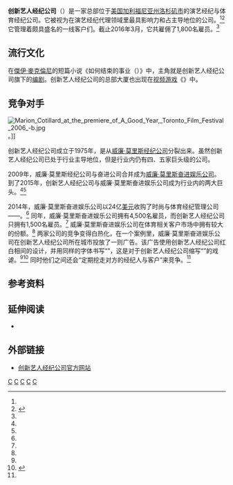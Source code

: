 {{noteTA
|T = zh:创新艺人经纪公司; zh-cn:创新艺人经纪公司; zh-tw:創新藝人經紀公司;
|G1 = Show
|G2 = USState
}}

{{Infobox company
| name = 创新艺人经纪公司
| name_en = Creative Artists Agency
| logo = Creative Artists Agency logo.jpg
| logo_size = 260px
| logo_caption = 创新艺人经纪公司标志
| image = CAA CenturyCity.jpg         
| image_size = 260px
| image_caption = 创新艺人经纪公司世纪城总部
| type = [[私人公司|私人公司]]<br />[[有限公司|有限責任公司]]
| foundation = 1975年<br />[[美国|美国]][[加利福尼亚州|加利福尼亚州]][[贝弗利山|贝弗利山]]
| location = {{Flagicon|USA}}美国加利福尼亚州[[洛杉矶市|洛杉矶市]]{{Link-en|世纪城 (洛杉矶)|Century City, Los Angeles|世纪城}}
| key_people = {{Plain list|
* 理查德·洛维特<small>（总裁）</small>
* 凯文·霍维恩<small>（管理合伙人）</small>
* 史蒂夫·拉弗蒂<small>（管理合伙人，电视事业总监）</small>
* 罗博·赖特<small>（管理合伙人，音乐事业总监）</small>
* {{Link-en|布莱恩·洛尔德|史蒂夫·拉弗蒂}}<small>（管理合伙人）</small>
* 迈克尔·鲁泊尔<small>（管理合伙人）</small>
}}
| homepage = {{URL|caa.com|创新艺人经纪公司官方网站}}
}}

'''创新艺人经纪公司'''（{{lang-en|Creative Artists Agency}}）是一家总部位于[[美国|美国]][[加利福尼亚州|加利福尼亚州]][[洛杉矶市|洛杉矶市]]的演艺经纪与体育经纪公司。它被视为在演艺经纪代理领域里最具影响力和占主导地位的公司。<ref name="twsLAT11"/><ref name="Fortune2007">{{cite web |last=Gimbel |first=Barney |url=http://money.cnn.com/2007/09/28/magazines/fortune/hollywood_agent.fortune/index.htm?hostversion=2007100409 |title=CAA: A Hollywood Agency with Star Power |publisher=[[CNN|CNN]] |date=2007-10-04 |accessdate=2012-03-12 |archive-date=2011-06-06 |archive-url=https://web.archive.org/web/20110606095815/http://money.cnn.com/2007/09/28/magazines/fortune/hollywood_agent.fortune/index.htm?hostversion=2007100409 |dead-url=no }}</ref> 它管理着颇具盛名的一线客户们。截止2016年3月，它共雇佣了1,800名雇员。<ref name="twsWSJ3"/>

== 流行文化 ==
在[[傑伊·麥克倫尼|傑伊·麥克倫尼]]的短篇小说《如何结束的事业（{{lang|en|The Business from How It Ended}}）》中，主角就是创新艺人经纪公司旗下的[[编剧|编剧]]。创新艺人经纪公司的总部大厦也出现在[[视频游戏|视频游戏]]《{{Link-en|湾岸午夜俱乐部：洛杉矶|Midnight Club: Los Angeles}}》中。

== 竞争对手 ==
[[File:Marion_Cotillard_at_the_premiere_of_A_Good_Year,_Toronto_Film_Festival_2006_-b.jpg|thumb]]。]]

创新艺人经纪公司成立于1975年，是从[[威廉·莫里斯奋进|威廉·莫里斯经纪公司]]分裂出来。虽然创新艺人经纪公司已处于行业主导地位，但是行业内仍有四、五家巨头级的公司。

2009年，威廉·莫里斯经纪公司与奋进公司合并成为[[威廉·莫里斯奋进|威廉·莫里斯奋进娱乐公司]]。到了2015年，创新艺人经纪公司与威廉·莫里斯奋进娱乐公司成为行业内的两大巨头。<ref name="twsWSJ8"/><ref name="twsNexus1"/>

2014年，威廉·莫里斯奋进娱乐公司以24亿[[美元|美元]]收购了时尚与体育经纪管理公司——{{Link-en|IMG国际公司|IMG (company)}}。<ref name="twsWSJ1"/> 同年，威廉·莫里斯奋进娱乐公司拥有4,500名雇员，而创新艺人经纪公司只拥有1,500名雇员。<ref name="twsWSJ1"/> 威廉·莫里斯奋进娱乐公司在体育相关客户市场中拥有较大的份额。<ref name="twsWSJ1"/> 两家公司的竞争变得白热化，在一个案例里，威廉·莫里斯奋进娱乐公司在创新艺人经纪公司所在城市投放了一则广告。该广告使用创新艺人经纪公司红白相间的设计，并用同样的字体书写“{{lang|en|CAAN'T}}”，这是对于创新艺人经纪公司缩写“{{lang|en|CAA}}”的戏谑。<ref name="twsWSJ1"/><ref name="twsLAT1">{{cite web| author= Daniel Miller| date= 2013-06-11| publisher= [[洛杉矶时报|洛杉矶时报]]| url= http://articles.latimes.com/2013/jun/11/entertainment/la-et-ct-caa-mocked-by-wme-in-ads-20130611| title= Talent agency CAA mocked in ads by rival WME| accessdate= 2016-05-01| quote= ... the subject of a derisive advertising blitz by rival William Morris Endeavor ... Dozens of ads ... featured the word "CAAN'T" in Creative Artists Agency's signature red-and-white color scheme ...| archive-date= 2016-06-04| archive-url= https://web.archive.org/web/20160604173219/http://articles.latimes.com/2013/jun/11/entertainment/la-et-ct-caa-mocked-by-wme-in-ads-20130611| dead-url= no}}</ref> 同时他们之间还会“定期挖走对方的经纪人与客户”来竞争。<ref name="twsWSJ1"/>

== 参考资料 ==
<div style="font-size:small">{{Reflist|3| refs = 
<ref name="twsLAT11">{{cite web|author1=CLAUDIA ELLER|author2=SALLIE HOFMEISTER|date=July 18, 1995|work=Los Angeles Times|url=https://articles.latimes.com/1995-07-18/business/fi-25129_1_bill-haber|title=Company Town : Buzz Shifts to CAA Partner Bill Haber|access-date=May 1, 2016|quote=...Hollywood is still reeling from the surprise appointment of Ron Meyer, the president of Creative Artists Agency, as head of MCA, after his partner Michael Ovitz turned down the job....}}</ref>
<ref name="twsWSJ3">{{cite web|author=BEN FRITZ|date=March 1, 2016|publisher=Wall Street Journal|url=https://www.wsj.com/articles/head-of-caa-says-talent-giants-diversifying-interests-still-interconnect-1456864546|title=Head of CAA Says Talent Giant's Diversifying Interests Still Interconnect|access-date=May 1, 2016|quote=...Few people in Hollywood have been as powerful for as long as Richard Lovett, and few of them have kept so low a profile. ....}}</ref>
<ref name="twsWSJ8">{{cite web|author=LAUREN A. E. SCHUKER|date=October 4, 2010|publisher=Wall Street Journal|url=http://online.wsj.com/articles/SB10001424052748703859204575526602832404546|title=Hollywood's CAA Sells Stake to TPG|access-date=May 1, 2016|quote=... The new environment leaves Hollywood's four top agencies facing a marketplace unlike any other in history, causing some—like ICM—to diversify its businesses by expanding its representation services further into television, publishing, and the concert arena.}}</ref> 

<ref name="twsNexus1">{{cite web|author1=Jonathan Pan|author2=John Kim|date=September 11, 2015|publisher=The Nexus|url=https://medium.com/the-nexus/esports-stars-born-or-made-4d771b1fe17f#.az30f1ni2|title=The Future of Esports: Part III: Are Esports Stars Born or Made?|access-date=May 1, 2016|quote=... talent agencies are critical to the future of sports and digital entertainment ... broker for information and opportunities....}}</ref>

<ref name="twsWSJ1">{{cite web|author1=BEN FRITZ|author2=ERICH SCHWARTZEL|date=February 3, 2014|publisher=Wall Street Journal|url=https://www.wsj.com/articles/SB10001424052702304419104579322721786447490|title=Hollywood Isn't Enough for Talent Agency CAA: With Its Dominance Threatened, Its Evolution Puts It Into New Businesses|access-date=May 1, 2016|quote=...Within the entertainment industry, the glass-and-steel headquarters of Creative Artists Agency LLC is called the "Death Star," a reference to its occupants' reputation as coldhearted Hollywood power brokers...}}</ref>

}}</div>

== 延伸阅读 ==
* {{cite journal|author1=Hein|author2=Kenneth|author3=Benezra|author4=Karen|title=A History of CAA and Coke|journal=Brandweek|date=2006-01-16|volume=47|issue=3}}

== 外部链接 ==
* [http://caa.com/ 创新艺人经纪公司官方网站]{{Wayback|url=http://caa.com/ |date=20170401224428 }}{{en}}

[[Category:藝人經紀公司|C]]
[[Category:体育经纪公司|C]]
[[Category:加利福尼亚州娱乐公司|C]]
[[Category:洛杉磯公司|C]]
[[Category:1975年成立的公司|C]]
